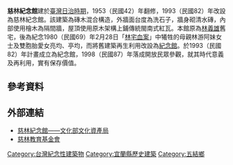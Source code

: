 {{dead end|time=2016-04-11T13:19:05+00:00}}
{{unreferenced|time=2016-04-11T13:19:05+00:00}}
{{tw monument
|name=慈林紀念館
|formername=
|image= File:2021 Cihlin Memorial Hall Wujie Township ii.jpg
|imagename=
|othername=
|formalname=
|level=歷史建築
|class=其他設施
|time=
|location=[[宜蘭縣|宜蘭縣]][[五結鄉|五結鄉]]二結路339號
|reg_url =https://nchdb.boch.gov.tw/assets/overview/historicalBuilding/20190314000001
}}
'''慈林紀念館'''建於[[臺灣日治時期|臺灣日治時期]]，1953（民國42）年翻修，1993（民國82）年改設為慈林紀念館。該建築為磚木混合構造，外牆面台度為洗石子，牆身砌清水磚，內部使用檜木為隔間牆，屋頂使用原木架構上鋪傳統閩南式紅瓦。本館原為[[林義雄|林義雄]]舊宅，後為紀念1980（民國69）年2月28日「[[林宅血案|林宅血案]]」中犧牲的母親林游阿妹女士及雙胞胎愛女亮均、亭均，而將舊建築再生利用改設為[[紀念館|紀念館]]。於1993（民國82）年計畫成立為紀念館，1998（民國87）年落成開放民眾參觀，就其時代意義及再利用，實有保存價值。

==參考資料==

==外部連結==
{{commons category|Cihlin Memorial Hall}}
*[https://nchdb.boch.gov.tw/assets/overview/historicalBuilding/20190314000001 慈林紀念館——文化部文化資產局] {{Wayback|url=https://nchdb.boch.gov.tw/assets/overview/historicalBuilding/20190314000001 |date=20180125042407 }}
*[https://www.chilin.org.tw/index.php?lang=tw  慈林教育基金會] {{Wayback|url=https://www.chilin.org.tw/index.php?lang=tw |date=20210907170335 }}

{{宜蘭縣文化資產}}
[[Category:台灣紀念性建築物|Category:台灣紀念性建築物]]
[[Category:宜蘭縣歷史建築|Category:宜蘭縣歷史建築]]
[[Category:五結鄉|Category:五結鄉]]